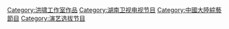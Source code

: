 {{Catmain}}

{{DEFAULTSORT:Wu舞}}
[[Category:洪啸工作室作品|Category:洪啸工作室作品]]
[[Category:湖南卫视电视节目|Category:湖南卫视电视节目]]
[[Category:中國大陸綜藝節目|Category:中國大陸綜藝節目]]
[[Category:演艺选拔节目|Category:演艺选拔节目]]